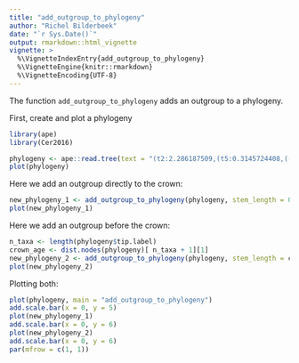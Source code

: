 ```yaml
---
title: "add_outgroup_to_phylogeny"
author: "Richel Bilderbeek"
date: "`r Sys.Date()`"
output: rmarkdown::html_vignette
vignette: >
  %\VignetteIndexEntry{add_outgroup_to_phylogeny}
  %\VignetteEngine{knitr::rmarkdown}
  %\VignetteEncoding{UTF-8}
---
```


The function `add_outgroup_to_phylogeny` adds an outgroup to a phylogeny.

First, create and plot a phylogeny

```r
library(ape)
library(Cer2016)

phylogeny <- ape::read.tree(text = "(t2:2.286187509,(t5:0.3145724408,((t1:0.08394513325,t4:0.08394513325):0.1558558349,t3:0.2398009682):0.07477147256):1.971615069);")
plot(phylogeny)
```

Here we add an outgroup directly to the crown:

```r
new_phylogeny_1 <- add_outgroup_to_phylogeny(phylogeny, stem_length = 0.0)
plot(new_phylogeny_1)
```

Here we add an outgroup before the crown:

```r
n_taxa <- length(phylogeny$tip.label)
crown_age <- dist.nodes(phylogeny)[ n_taxa + 1][1]
new_phylogeny_2 <- add_outgroup_to_phylogeny(phylogeny, stem_length = crown_age)
plot(new_phylogeny_2)
```

Plotting both:

```r
plot(phylogeny, main = "add_outgroup_to_phylogeny")
add.scale.bar(x = 0, y = 5)
plot(new_phylogeny_1)
add.scale.bar(x = 0, y = 6)
plot(new_phylogeny_2)
add.scale.bar(x = 0, y = 6)
par(mfrow = c(1, 1))
```
